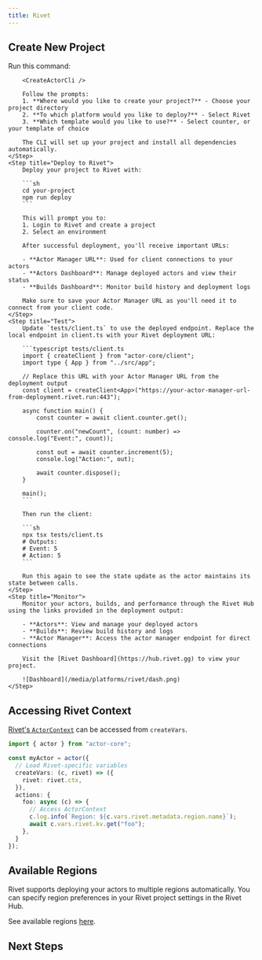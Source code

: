 ```yaml
---
title: Rivet
---
```



<MvpWarning />

## Create New Project

<Steps>
	<Step title="Create Project with CLI">
		Run this command:

		<CreateActorCli />

		Follow the prompts:
		1. **Where would you like to create your project?** - Choose your project directory
		2. **To which platform would you like to deploy?** - Select Rivet
		3. **Which template would you like to use?** - Select counter, or your template of choice

		The CLI will set up your project and install all dependencies automatically.
	</Step>
	<Step title="Deploy to Rivet">
		Deploy your project to Rivet with:

		```sh
		cd your-project
		npm run deploy
		```

		This will prompt you to:
		1. Login to Rivet and create a project
		2. Select an environment

		After successful deployment, you'll receive important URLs:

		- **Actor Manager URL**: Used for client connections to your actors
		- **Actors Dashboard**: Manage deployed actors and view their status 
		- **Builds Dashboard**: Monitor build history and deployment logs

		Make sure to save your Actor Manager URL as you'll need it to connect from your client code.
	</Step>
	<Step title="Test">
		Update `tests/client.ts` to use the deployed endpoint. Replace the local endpoint in client.ts with your Rivet deployment URL:

		```typescript tests/client.ts
		import { createClient } from "actor-core/client";
		import type { App } from "../src/app";

		// Replace this URL with your Actor Manager URL from the deployment output
		const client = createClient<App>("https://your-actor-manager-url-from-deployment.rivet.run:443");
		
		async function main() {
			const counter = await client.counter.get();
			
			counter.on("newCount", (count: number) => console.log("Event:", count));
			
			const out = await counter.increment(5);
			console.log("Action:", out);
			
			await counter.dispose();
		}
		
		main();
		```

		Then run the client:

		```sh
		npx tsx tests/client.ts
		# Outputs:
		# Event: 5
		# Action: 5
		```

		Run this again to see the state update as the actor maintains its state between calls.
	</Step>
	<Step title="Monitor">
		Monitor your actors, builds, and performance through the Rivet Hub using the links provided in the deployment output:

		- **Actors**: View and manage your deployed actors
		- **Builds**: Review build history and logs
		- **Actor Manager**: Access the actor manager endpoint for direct connections

		Visit the [Rivet Dashboard](https://hub.rivet.gg) to view your project.

		![Dashboard](/media/platforms/rivet/dash.png)
	</Step>
</Steps>

## Accessing Rivet Context

[Rivet's `ActorContext`](https://rivet.gg/docs/javascript-runtime#the-actor-context-object) can be accessed from `createVars`.

```typescript
import { actor } from "actor-core";

const myActor = actor({
  // Load Rivet-specific variables
  createVars: (c, rivet) => ({
	rivet: rivet.ctx,
  }),
  actions: {
	foo: async (c) => {
	  // Access ActorContext
	  c.log.info(`Region: ${c.vars.rivet.metadata.region.name}`);
	  await c.vars.rivet.kv.get("foo");
	},
  }
});
```

## Available Regions

Rivet supports deploying your actors to multiple regions automatically. You can specify region preferences in your Rivet project settings in the Rivet Hub.

See available regions [here](https://rivet.gg/docs/regions).

## Next Steps

<SetupNextSteps />
